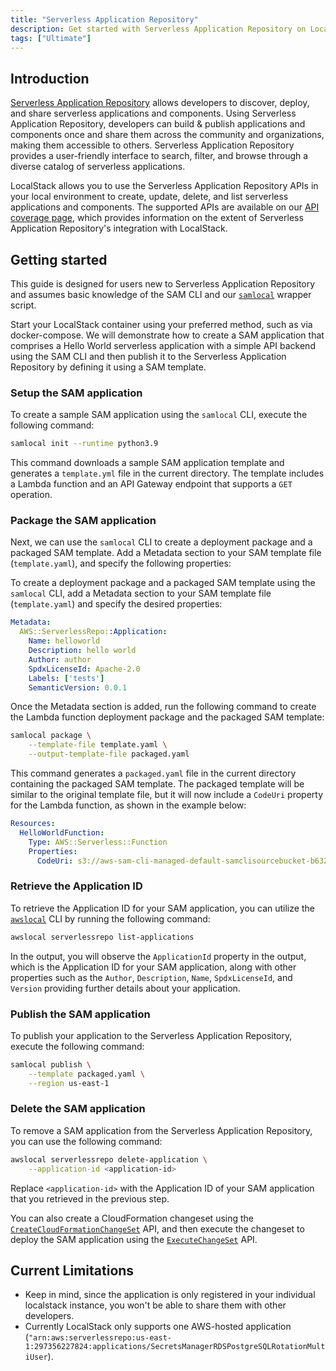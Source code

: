 ```yaml
---
title: "Serverless Application Repository" 
description: Get started with Serverless Application Repository on LocalStack
tags: ["Ultimate"]
---
```


## Introduction

[Serverless Application Repository](https://aws.amazon.com/serverless/serverlessrepo/) allows developers to discover, deploy, and share serverless applications and components.
Using Serverless Application Repository, developers can build & publish applications and components once and share them across the community and organizations, making them accessible to others.
Serverless Application Repository provides a user-friendly interface to search, filter, and browse through a diverse catalog of serverless applications.

LocalStack allows you to use the Serverless Application Repository APIs in your local environment to create, update, delete, and list serverless applications and components.
The supported APIs are available on our [API coverage page](), which provides information on the extent of Serverless Application Repository's integration with LocalStack.

## Getting started

This guide is designed for users new to Serverless Application Repository and assumes basic knowledge of the SAM CLI and our [`samlocal`](https://github.com/localstack/aws-sam-cli-local) wrapper script.

Start your LocalStack container using your preferred method, such as via docker-compose.
We will demonstrate how to create a SAM application that comprises a Hello World serverless application with a simple API backend using the SAM CLI and then publish it to the Serverless Application Repository by defining it using a SAM template.

### Setup the SAM application

To create a sample SAM application using the `samlocal` CLI, execute the following command:

```bash
samlocal init --runtime python3.9
```

This command downloads a sample SAM application template and generates a `template.yml` file in the current directory.
The template includes a Lambda function and an API Gateway endpoint that supports a `GET` operation.

### Package the SAM application

Next, we can use the `samlocal` CLI to create a deployment package and a packaged SAM template.
Add a Metadata section to your SAM template file (`template.yaml`), and specify the following properties:

To create a deployment package and a packaged SAM template using the `samlocal` CLI, add a Metadata section to your SAM template file (`template.yaml`) and specify the desired properties:

```yaml
Metadata:
  AWS::ServerlessRepo::Application:
    Name: helloworld
    Description: hello world
    Author: author
    SpdxLicenseId: Apache-2.0
    Labels: ['tests']
    SemanticVersion: 0.0.1
```

Once the Metadata section is added, run the following command to create the Lambda function deployment package and the packaged SAM template:

```bash
samlocal package \
    --template-file template.yaml \
    --output-template-file packaged.yaml
```

This command generates a `packaged.yaml` file in the current directory containing the packaged SAM template.
The packaged template will be similar to the original template file, but it will now include a `CodeUri` property for the Lambda function, as shown in the example below:

```yaml
Resources:
  HelloWorldFunction:
    Type: AWS::Serverless::Function
    Properties:
      CodeUri: s3://aws-sam-cli-managed-default-samclisourcebucket-b6325dc3/c6ce8fa8b5a97dd022ecd006536eb5a4
```

### Retrieve the Application ID

To retrieve the Application ID for your SAM application, you can utilize the [`awslocal`](https://github.com/localstack/awscli-local) CLI by running the following command:

```bash
awslocal serverlessrepo list-applications
```

In the output, you will observe the `ApplicationId` property in the output, which is the Application ID for your SAM application, along with other properties such as the `Author`, `Description`, `Name`, `SpdxLicenseId`, and `Version` providing further details about your application.

### Publish the SAM application

To publish your application to the Serverless Application Repository, execute the following command:

```bash
samlocal publish \
    --template packaged.yaml \
    --region us-east-1
```

### Delete the SAM application

To remove a SAM application from the Serverless Application Repository, you can use the following command:

```bash
awslocal serverlessrepo delete-application \
    --application-id <application-id>
```

Replace `<application-id>` with the Application ID of your SAM application that you retrieved in the previous step.

You can also create a CloudFormation changeset using the [`CreateCloudFormationChangeSet`](https://docs.aws.amazon.com/serverlessrepo/latest/devguide/serverlessrepo-how-to-publish.html) API, and then execute the changeset to deploy the SAM application using the [`ExecuteChangeSet`](https://docs.aws.amazon.com/AWSCloudFormation/latest/APIReference/API_ExecuteChangeSet.html) API.

## Current Limitations

- Keep in mind, since the application is only registered in your individual localstack instance, you won't be able to share them with other developers.
- Currently LocalStack only supports one AWS-hosted application (`"arn:aws:serverlessrepo:us-east-1:297356227824:applications/SecretsManagerRDSPostgreSQLRotationMultiUser`).
